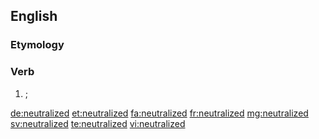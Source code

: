 ==English==

===Etymology===
{{suffix|neutralize|ed|lang=en}}

===Verb===
{{head|en}}

# {{context|American spelling|lang=en}} {{alternative spelling of|neutralised|lang=en|nodot=t}}; {{en-past of|neutralize}}

[[de:neutralized]]
[[et:neutralized]]
[[fa:neutralized]]
[[fr:neutralized]]
[[mg:neutralized]]
[[sv:neutralized]]
[[te:neutralized]]
[[vi:neutralized]]